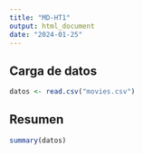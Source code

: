 ```yaml
---
title: "MD-HT1"
output: html_document
date: "2024-01-25"
---
```



## Carga de datos

```r
datos <- read.csv("movies.csv")
```

## Resumen

```r
summary(datos)
```
